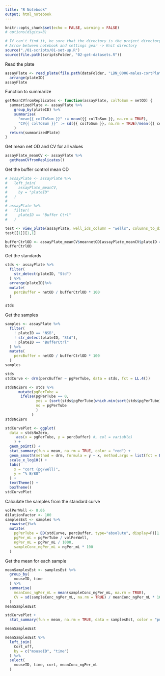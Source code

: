```yaml
---
title: "R Notebook"
output: html_notebook
---
```


```r
knitr::opts_chunk$set(echo = FALSE, warning = FALSE)
# options(digits=3)
```

```r
# If can't find it, be sure that the directory is the project directory
# Arrow between notebook and settings gear -> Knit directory
source("./01-scripts/01-set-up.R")
source(file.path(scriptsFolder, "02-get-datasets.R"))
```

Read the plate

```r
assayPlate <- read_plate(file.path(dataFolder, "LBN_0006-males-cortPlate.csv"), "wells") %>%
  arrange(plateID)
assayPlate
```

Function to summarize

```r
getMeanCVfromReplicates <- function(assayPlate, colToSum = netOD) {
  summarizedPlate <- assayPlate %>%
    group_by(plateID) %>%
    summarise(
      "mean{{ colToSum }}" := mean({{ colToSum }}, na.rm = TRUE),
      "CV{{ colToSum }}" := sd({{ colToSum }}, na.rm = TRUE)/mean({{ colToSum }}, na.rm = TRUE) * 100
    )
  return(summarizedPlate)
}
```

Get mean net OD and CV for all values
```r
assayPlate_meanCV <- assayPlate %>%
  getMeanCVfromReplicates()
```

Get the buffer control mean OD
```r
# assayPlate <- assayPlate %>%
#   left_join(
#     assayPlate_meanCV,
#     by = "plateID"
#   )
# 
# assayPlate %>%
#   filter(
#     plateID == "Buffer Ctrl"
#   )

test <- view_plate(assayPlate, well_ids_column = "wells", columns_to_display = "type")
test[[1]][1,1]

bufferCtrlOD <- assayPlate_meanCV$meannetOD[assayPlate_meanCV$plateID == "BufferCtrl"][1]
bufferCtrlOD
```

Get the standards
```r
stds <- assayPlate %>%
  filter(
    str_detect(plateID, "Std")
  ) %>%
  arrange(plateID)%>%
  mutate(
    percBuffer = netOD / bufferCtrlOD * 100
  )

stds
```

Get the samples
```r
samples <- assayPlate %>%
  filter(
    ! plateID == "NSB",
    ! str_detect(plateID, "Std"),
    ! plateID == "BufferCtrl"
  ) %>%
  mutate(
    percBuffer = netOD / bufferCtrlOD * 100
  )
samples
```

```r
stds
stdCurve <- drm(percBuffer ~ pgPerTube, data = stds, fct = LL.4())

stdsNoZero <- stds %>% 
      mutate(pgPerTube = 
       ifelse(pgPerTube == 0, 
              yes = (sort(stds$pgPerTube[which.min(sort(stds$pgPerTube)) + 1]/100)),
              no = pgPerTube
              )
            )
stdsNoZero

stdCurvePlot <- ggplot(
  data = stdsNoZero,
     aes(x = pgPerTube, y = percBuffer) #, col = variable)
    ) + 
  geom_point() + 
  stat_summary(fun = mean, na.rm = TRUE, color = "red") +
  geom_smooth(method = drm, formula = y ~ x, method.args = list(fct = L.4()), se = FALSE, color = "darkgrey") +
  scale_x_log10() +
  labs(
    x = "cort (pg/well)",
    y = "% B/B0"
  ) +
  textTheme() +
  boxTheme()
stdCurvePlot
```

Calculate the samples from the standard curve
```r
volPerWell <- 0.05
dilutionFactor <- 100
samplesEst <- samples %>%
  rowwise()%>%
  mutate(
    pgPerTube = ED(stdCurve, percBuffer, type="absolute", display=F)[1,1],
    pgPer_mL = pgPerTube / volPerWell,
    ngPer_mL = pgPer_mL / 1000,
    sampleConc_ngPer_mL = ngPer_mL * 100
  )
```

Get the mean for each sample
```r
meanSamplesEst <- samplesEst %>%
  group_by(
    mouseID, time
  ) %>%
  summarise(
    meanConc_ngPer_mL = mean(sampleConc_ngPer_mL, na.rm = TRUE),
    CV = sd(sampleConc_ngPer_mL, na.rm = TRUE) / meanConc_ngPer_mL * 100
  )
meanSamplesEst
```

```r
stdCurvePlot +
  stat_summary(fun = mean, na.rm = TRUE, data = samplesEst, color = "purple", size = 0.4)
```


```r
meanSamplesEst
```

```r
meanSamplesEst %>%
  left_join(
    Cort_off,
    by = c("mouseID", "time")
  ) %>%
  select(
    mouseID, time, cort, meanConc_ngPer_mL
  )
```


